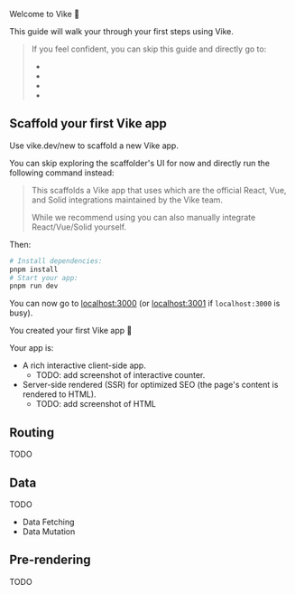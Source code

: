 
Welcome to Vike 🔨

This guide will walk your through your first steps using Vike.

> If you feel confident, you can skip this guide and directly go to:
> - <Link href="/routing" />
> - <Link href="/data-fetching" />
> - <Link href="/pre-rendering" />
> - <Link href="/common-issues" />


## Scaffold your first Vike app

Use <Link href="/new">vike.dev/new</Link> to scaffold a new Vike app.

You can skip exploring the scaffolder's UI for now and directly run the following command instead:

<BatiCmd />

> This scaffolds a Vike app that uses <UiFrameworkExtension name /> which are the official React, Vue, and Solid integrations maintained by the Vike team.
>
> While we recommend using <UiFrameworkExtension name noLink /> you can also <Link href="/new#without-vike-react-vue-solid">manually integrate React/Vue/Solid yourself</Link>.

Then:

```bash
# Install dependencies:
pnpm install
# Start your app:
pnpm run dev
```

You can now go to [localhost:3000](http://localhost:3000) <span class="gray">(or [localhost:3001](http://localhost:3001) if `localhost:3000` is busy)</span>.

You created your first Vike app 🎉

Your app is:
- A rich interactive client-side app.
  - TODO: add screenshot of interactive counter.
- Server-side rendered (SSR) for optimized SEO (the page's content is rendered to HTML).
  - TODO: add screenshot of HTML

## Routing

TODO

## Data

TODO

- Data Fetching
- Data Mutation

## Pre-rendering

TODO
